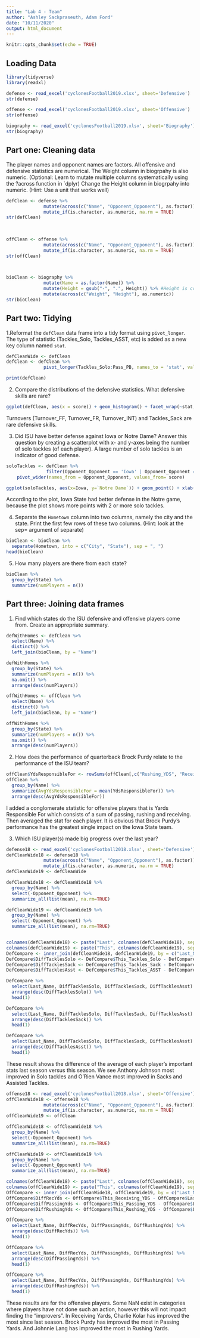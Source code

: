```yaml
---
title: "Lab 4 - Team"
author: "Ashley Sackpraseuth, Adam Ford"
date: "10/11/2020"
output: html_document
---
```


```r
knitr::opts_chunk$set(echo = TRUE)
```

## Loading Data

```r
library(tidyverse)
library(readxl)

defense <- read_excel('cyclonesFootball2019.xlsx', sheet='Defensive')
str(defense)

offense <- read_excel('cyclonesFootball2019.xlsx', sheet='Offensive')
str(offense)

biography <- read_excel('cyclonesFootball2019.xlsx', sheet='Biography')
str(biography)
```

## Part one: Cleaning data
The player names and opponent names are factors.
All offensive and defensive statistics are numerical. The Weight column in biogrpahy is also numeric. (Optional: Learn to mutate multiple columns systematically using the ?across function in `dplyr)
Change the Height column in biogrpahy into numeric. (Hint: Use a unit that works well)
```r
defClean <- defense %>%
              mutate(across(c("Name", "Opponent_Opponent"), as.factor)) %>%
              mutate_if(is.character, as.numeric, na.rm = TRUE)
str(defClean)
  
  

offClean <- offense %>%
              mutate(across(c("Name", "Opponent_Opponent"), as.factor)) %>%
              mutate_if(is.character, as.numeric, na.rm = TRUE)
str(offClean)

  

bioClean <- biography %>%
              mutate(Name = as.factor(Name)) %>%
              mutate(Height = gsub("-", ".", Height)) %>% #Height is converted to ft.in
              mutate(across(c("Weight", "Height"), as.numeric))
str(bioClean)

```


## Part two: Tidying

1.Reformat the `defClean` data frame into a tidy format using `pivot_longer`. The type of statistic (Tackles_Solo, Tackles_ASST, etc) is added as a new key column named `stat`.

```r
defCleanWide <- defClean
defClean <- defClean %>%
              pivot_longer(Tackles_Solo:Pass_PB, names_to = 'stat', values_to='score')

print(defClean)
```


2. Compare the distributions of the defensive statistics. What defensive skills are rare?

```r
ggplot(defClean, aes(x = score)) + geom_histogram() + facet_wrap(~stat, scales = 'free_y')
```
  
  Turnovers (Turnover_FF, Turnover_FR, Turnover_INT) and Tackles_Sack are rare defensive skills. 

3. Did ISU have better defense against Iowa or Notre Dame? Answer this question by creating a scatterplot with x- and y-axes being the number of solo tackles (of each player). A large number of solo tackles is an indicator of good defense.


```r
soloTackles <- defClean %>%
               filter(Opponent_Opponent == 'Iowa' | Opponent_Opponent == 'Notre Dame', stat == 'Tackles_Solo') %>%
    pivot_wider(names_from = Opponent_Opponent, values_from= score)

ggplot(soloTackles, aes(x=Iowa, y=`Notre Dame`)) + geom_point() + xlab('Solo tackles in Iowa game') + ylab('Solo tackles in Notre Dame game')

```

  According to the plot, Iowa State had better defense in the Notre game, because the plot shows more points with 2 or more solo tackles.

4. Separate the `Hometown` column into two columns, namely the city and the state. Print the first few rows of these two columns. (Hint: look at the sep= argument of separate)

```r
bioClean <- bioClean %>% 
  separate(Hometown, into = c("City", "State"), sep = ", ")
head(bioClean)
```

5. How many players are there from each state?

```r
bioClean %>%
  group_by(State) %>%
  summarize(numPlayers = n())
```


## Part three: Joining data frames

1. Find which states do the ISU defensive and offensive players come from. Create an appropriate summary.

```r
defWithHomes <- defClean %>%
  select(Name) %>%
  distinct() %>%
  left_join(bioClean, by = "Name")

defWithHomes %>% 
  group_by(State) %>%
  summarize(numPlayers = n()) %>%
  na.omit() %>%
  arrange(desc(numPlayers))

offWithHomes <- offClean %>%
  select(Name) %>%
  distinct() %>%
  left_join(bioClean, by = "Name")

offWithHomes %>% 
  group_by(State) %>%
  summarize(numPlayers = n()) %>%
  na.omit() %>%
  arrange(desc(numPlayers))

```

2. How does the performance of quarterback Brock Purdy relate to the performance of the ISU team?

```r
offClean$YdsResponsibleFor <- rowSums(offClean[,c("Rushing_YDS", "Receiving_YDS", "Passing_YDS")], na.rm=TRUE)
offClean %>%
  group_by(Name) %>%
  summarize(AvgYdsResponsibleFor = mean(YdsResponsibleFor)) %>%
  arrange(desc(AvgYdsResponsibleFor))
```

  I added a conglomerate statistic for offensive players that is Yards Responsible For which consists of a sum of passing, rushing and receiving. Then averaged the stat for each player. It is obvious that Brock Purdy's performance has the greatest single impact on the Iowa State team.

3. Which ISU player(s) made big progress over the last year? 
```r
defense18 <- read_excel('cyclonesFootball2018.xlsx', sheet='Defensive')
defCleanWide18 <- defense18 %>%
              mutate(across(c("Name", "Opponent_Opponent"), as.factor)) %>%
              mutate_if(is.character, as.numeric, na.rm = TRUE)
defCleanWide19 <- defCleanWide

defCleanWide18 <- defCleanWide18 %>%
  group_by(Name) %>%
  select(-Opponent_Opponent) %>%
  summarize_all(list(mean), na.rm=TRUE) 

defCleanWide19 <- defCleanWide19 %>%
  group_by(Name) %>%
  select(-Opponent_Opponent) %>%
  summarize_all(list(mean), na.rm=TRUE) 


colnames(defCleanWide18) <- paste("Last", colnames(defCleanWide18), sep = "_")
colnames(defCleanWide19) <- paste("This", colnames(defCleanWide19), sep = "_")
DefCompare <- inner_join(defCleanWide18, defCleanWide19, by = c("Last_Name" = "This_Name"))
DefCompare$DiffTacklesSolo <- DefCompare$This_Tackles_Solo - DefCompare$Last_Tackles_Solo
DefCompare$DiffTacklesSack <- DefCompare$This_Tackles_Sack - DefCompare$Last_Tackles_Sack
DefCompare$DiffTacklesAsst <- DefCompare$This_Tackles_ASST - DefCompare$Last_Tackles_ASST

DefCompare %>%
  select(Last_Name, DiffTacklesSolo, DiffTacklesSack, DiffTacklesAsst) %>%
  arrange(desc(DiffTacklesSolo)) %>%
  head(1)

DefCompare %>%
  select(Last_Name, DiffTacklesSolo, DiffTacklesSack, DiffTacklesAsst) %>%
  arrange(desc(DiffTacklesSack)) %>%
  head(1)

DefCompare %>%
  select(Last_Name, DiffTacklesSolo, DiffTacklesSack, DiffTacklesAsst) %>%
  arrange(desc(DiffTacklesAsst)) %>%
  head(1)
```

  These result shows the difference of the average of each player's important stats last season versus this season. We see Anthony Johnson most improved in Solo tackles and O'Rien Vance most improved in Sacks and Assisted Tackles.
  
```r
offense18 <- read_excel('cyclonesFootball2018.xlsx', sheet='Offensive')
offCleanWide18 <- offense18 %>%
              mutate(across(c("Name", "Opponent_Opponent"), as.factor)) %>%
              mutate_if(is.character, as.numeric, na.rm = TRUE)
offCleanWide19 <- offClean

offCleanWide18 <- offCleanWide18 %>%
  group_by(Name) %>%
  select(-Opponent_Opponent) %>%
  summarize_all(list(mean), na.rm=TRUE) 

offCleanWide19 <- offCleanWide19 %>%
  group_by(Name) %>%
  select(-Opponent_Opponent) %>%
  summarize_all(list(mean), na.rm=TRUE) 

colnames(offCleanWide18) <- paste("Last", colnames(offCleanWide18), sep = "_")
colnames(offCleanWide19) <- paste("This", colnames(offCleanWide19), sep = "_")
OffCompare <- inner_join(offCleanWide18, offCleanWide19, by = c("Last_Name" = "This_Name"))
OffCompare$DiffRecYds <- OffCompare$This_Receiving_YDS - OffCompare$Last_Receiving_YDS
OffCompare$DiffPassingYds <- OffCompare$This_Passing_YDS - OffCompare$Last_Passing_YDS
OffCompare$DiffRushingYds <- OffCompare$This_Rushing_YDS - OffCompare$Last_Rushing_YDS

OffCompare %>%
  select(Last_Name, DiffRecYds, DiffPassingYds, DiffRushingYds) %>%
  arrange(desc(DiffRecYds)) %>%
  head(1)

OffCompare %>%
  select(Last_Name, DiffRecYds, DiffPassingYds, DiffRushingYds) %>%
  arrange(desc(DiffPassingYds)) %>%
  head(1)

OffCompare %>%
  select(Last_Name, DiffRecYds, DiffPassingYds, DiffRushingYds) %>%
  arrange(desc(DiffRushingYds)) %>%
  head(1)
```
  
  These results are for the offensive players. Some NaN exist in categories where players have not done such an action, however this will not impact finding the "improvers". In Receiving Yards, Charlie Kolar has improved the most since last season. Brock Purdy has improved the most in Passing Yards. And Johnnie Lang has improved the most in Rushing Yards.
